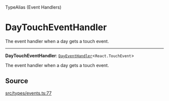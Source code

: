 <SectionTitle>TypeAlias (Event Handlers)</SectionTitle>

# DayTouchEventHandler

<Description>
The event handler when a day gets a touch event.
</Description>

---

<a id="undefined" name="undefined"></a>

<SignatureMemberIdentifier>**DayTouchEventHandler**: [`DayEventHandler`](/api/next/type-aliases/DayEventHandler.md)\<`React.TouchEvent`\></SignatureMemberIdentifier>

The event handler when a day gets a touch event.

## Source

[src/types/events.ts:77](https://github.com/gpbl/react-day-picker/blob/next/src/types/events.ts#L77)
